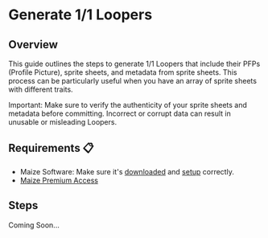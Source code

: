 
# Generate 1/1 Loopers

## Overview

This guide outlines the steps to generate 1/1 Loopers that include their PFPs (Profile Picture), sprite sheets, and metadata from sprite sheets. This process can be particularly useful when you have an array of sprite sheets with different traits.

<Callout type="info" emoji="📘">
Important: Make sure to verify the authenticity of your sprite sheets and metadata before committing. Incorrect or corrupt data can result in unusable or misleading Loopers.
</Callout>

## Requirements 📋

- Maize Software: Make sure it's [downloaded](../download-maize) and [setup](../setup-maize) correctly.
- [Maize Premium Access](https://loopexchange.art/collection/maize-access/item/0x6692d7a147762ce9335746c7b062576ef9834500f5546a29c724c55752f668c7)

## Steps

Coming Soon...